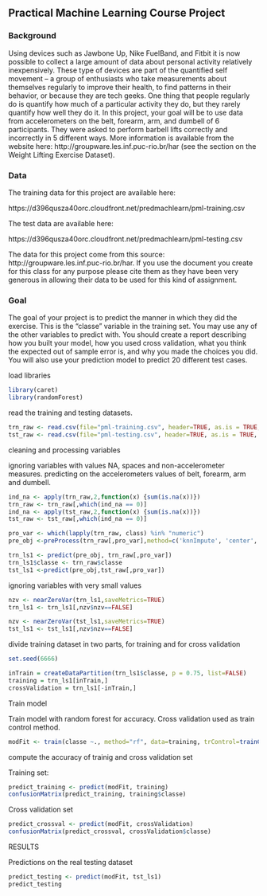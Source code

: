 
## Practical Machine Learning Course Project


### Background

Using devices such as Jawbone Up, Nike FuelBand, and Fitbit it is now possible to collect a large amount of data about personal activity relatively inexpensively. These type of devices are part of the quantified self movement – a group of enthusiasts who take measurements about themselves regularly to improve their health, to find patterns in their behavior, or because they are tech geeks. One thing that people regularly do is quantify how much of a particular activity they do, but they rarely quantify how well they do it. In this project, your goal will be to use data from accelerometers on the belt, forearm, arm, and dumbell of 6 participants. They were asked to perform barbell lifts correctly and incorrectly in 5 different ways. More information is available from the website here: http://groupware.les.inf.puc-rio.br/har (see the section on the Weight Lifting Exercise Dataset). 

### Data 


The training data for this project are available here: 

https://d396qusza40orc.cloudfront.net/predmachlearn/pml-training.csv

The test data are available here: 

https://d396qusza40orc.cloudfront.net/predmachlearn/pml-testing.csv

The data for this project come from this source: http://groupware.les.inf.puc-rio.br/har. If you use the document you create for this class for any purpose please cite them as they have been very generous in allowing their data to be used for this kind of assignment. 

### Goal

The goal of your project is to predict the manner in which they did the exercise. This is the "classe" variable in the training set. You may use any of the other variables to predict with. You should create a report describing how you built your model, how you used cross validation, what you think the expected out of sample error is, and why you made the choices you did. You will also use your prediction model to predict 20 different test cases. 



load libraries

```r
library(caret)
library(randomForest)
```

read the training and testing datasets.

```r
trn_raw <- read.csv(file="pml-training.csv", header=TRUE, as.is = TRUE, stringsAsFactors = FALSE, sep=',', na.strings=c('NA','','#DIV/0!'))
tst_raw <- read.csv(file="pml-testing.csv", header=TRUE, as.is = TRUE, stringsAsFactors = FALSE, sep=',', na.strings=c('NA','','#DIV/0!'))
```

cleaning and processing variables

ignoring variables with values NA, spaces and non-accelerometer measures. 
predicting on the accelerometers values of belt, forearm, arm and dumbell.

```r
ind_na <- apply(trn_raw,2,function(x) {sum(is.na(x))}) 
trn_raw <- trn_raw[,which(ind_na == 0)]
ind_na <- apply(tst_raw,2,function(x) {sum(is.na(x))}) 
tst_raw <- tst_raw[,which(ind_na == 0)]
```

```r
pro_var <- which(lapply(trn_raw, class) %in% "numeric")
pre_obj <-preProcess(trn_raw[,pro_var],method=c('knnImpute', 'center', 'scale'))

trn_ls1 <- predict(pre_obj, trn_raw[,pro_var])
trn_ls1$classe <- trn_raw$classe
tst_ls1 <-predict(pre_obj,tst_raw[,pro_var])
```

ignoring variables with very small values

```r
nzv <- nearZeroVar(trn_ls1,saveMetrics=TRUE)
trn_ls1 <- trn_ls1[,nzv$nzv==FALSE]

nzv <- nearZeroVar(tst_ls1,saveMetrics=TRUE)
tst_ls1 <- tst_ls1[,nzv$nzv==FALSE]
```

divide training dataset in two parts, for training and for cross validation

```r
set.seed(6666)

inTrain = createDataPartition(trn_ls1$classe, p = 0.75, list=FALSE)
training = trn_ls1[inTrain,]
crossValidation = trn_ls1[-inTrain,]
```

Train model

Train model with random forest for accuracy. Cross validation used as train control method.

```r

modFit <- train(classe ~., method="rf", data=training, trControl=trainControl(method='cv'), number=5, allowParallel=TRUE )

```


compute the accuracy of trainig and cross validation set

Training set:


```r

predict_training <- predict(modFit, training)
confusionMatrix(predict_training, training$classe)

```

Cross validation set

```r

predict_crossval <- predict(modFit, crossValidation)
confusionMatrix(predict_crossval, crossValidation$classe)

```

RESULTS

Predictions on the real testing dataset

```r

predict_testing <- predict(modFit, tst_ls1)
predict_testing

```

